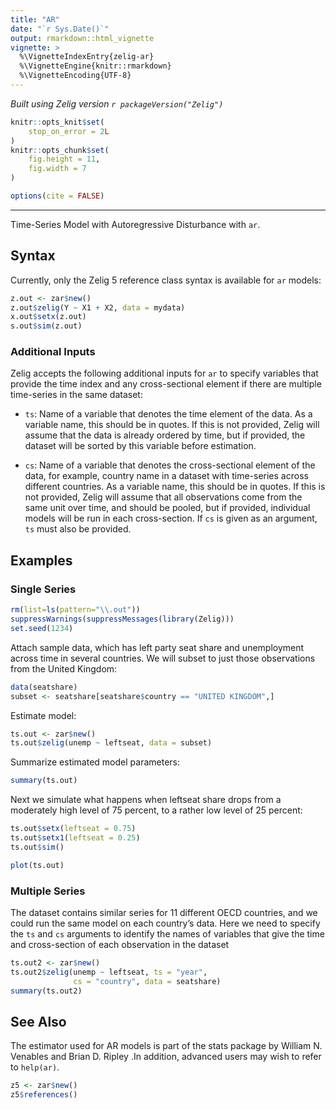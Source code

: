 ```yaml
---
title: "AR"
date: "`r Sys.Date()`"
output: rmarkdown::html_vignette
vignette: >
  %\VignetteIndexEntry{zelig-ar}
  %\VignetteEngine{knitr::rmarkdown}
  %\VignetteEncoding{UTF-8}
---
```


*Built using Zelig version `r packageVersion("Zelig")`*

```r
knitr::opts_knit$set(
    stop_on_error = 2L
)
knitr::opts_chunk$set(
    fig.height = 11,
    fig.width = 7
)

options(cite = FALSE)
```
---

Time-Series Model with Autoregressive Disturbance with `ar`.

Syntax
------
Currently, only the Zelig 5 reference class syntax is available for `ar` 
models:

```r
z.out <- zar$new()
z.out$zelig(Y ~ X1 + X2, data = mydata)
x.out$setx(z.out)
s.out$sim(z.out)
```

### Additional Inputs

Zelig accepts the following additional inputs for `ar` to specify variables that provide the time index and any cross-sectional element if there are multiple time-series in the same dataset:

-   `ts`: Name of a variable that denotes the time element of the data.  As a variable name, this should be in quotes.  If this is not provided, Zelig will assume that the data is already ordered by time, but if provided, the dataset will be sorted by this variable before estimation.

-   `cs`: Name of a variable that denotes the cross-sectional element of the data, for example, country name in a dataset with time-series across different countries.  As a variable name, this should be in quotes.  If this is not provided, Zelig will assume that all observations come from the same unit over time, and should be pooled, but if provided, individual models will be run in each cross-section.  If `cs` is given as an argument, `ts` must also be provided.

Examples
------

### Single Series

```r
rm(list=ls(pattern="\\.out"))
suppressWarnings(suppressMessages(library(Zelig)))
set.seed(1234)
```

Attach sample data, which has left party seat share and unemployment across time in several countries.  We will subset to just those observations from the United Kingdom:

```r
data(seatshare)
subset <- seatshare[seatshare$country == "UNITED KINGDOM",]
```

Estimate model:

```r
ts.out <- zar$new()
ts.out$zelig(unemp ~ leftseat, data = subset)
```

Summarize estimated model parameters:

```r
summary(ts.out)
```

Next we simulate what happens when leftseat share drops from a moderately high level of 75 percent, to a rather low level of 25 percent:

```r
ts.out$setx(leftseat = 0.75)
ts.out$setx1(leftseat = 0.25)
ts.out$sim()
```

```r
plot(ts.out)
```

### Multiple Series

The dataset contains similar series for 11 different OECD countries, and we could run the same model on each country's data.  Here we need to specify the `ts` and `cs` arguments to identify the names of variables that give the time and cross-section of each observation in the dataset

```r
ts.out2 <- zar$new()
ts.out2$zelig(unemp ~ leftseat, ts = "year",
              cs = "country", data = seatshare)
summary(ts.out2)
```

See Also
------

The estimator used for AR models is part of the stats package by William N. Venables and Brian D. Ripley .In addition, advanced users may wish to refer to `help(ar)`.

```r
z5 <- zar$new()
z5$references()
```
